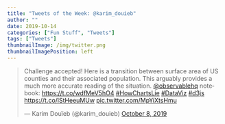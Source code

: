 ```yaml
---
title: "Tweets of the Week: @karim_douieb"
author: ""
date: 2019-10-14
categories: ["Fun Stuff", "Tweets"]
tags: ["Tweets"]
thumbnailImage: /img/twitter.png
thumbnailImagePosition: left
---
```


<blockquote class="twitter-tweet"><p lang="en" dir="ltr">Challenge accepted! Here is a transition between surface area of US counties and their associated population. This arguably provides a much more accurate reading of the situation. <a href="https://twitter.com/observablehq?ref_src=twsrc%5Etfw">@observablehq</a> notebook: <a href="https://t.co/wdfMeV5hO4">https://t.co/wdfMeV5hO4</a> <a href="https://twitter.com/hashtag/HowChartsLie?src=hash&amp;ref_src=twsrc%5Etfw">#HowChartsLie</a> <a href="https://twitter.com/hashtag/DataViz?src=hash&amp;ref_src=twsrc%5Etfw">#DataViz</a> <a href="https://twitter.com/hashtag/d3js?src=hash&amp;ref_src=twsrc%5Etfw">#d3js</a> <a href="https://t.co/lStHeeuMUw">https://t.co/lStHeeuMUw</a> <a href="https://t.co/MpYiXtsHmu">pic.twitter.com/MpYiXtsHmu</a></p>&mdash; Karim Douïeb (@karim_douieb) <a href="https://twitter.com/karim_douieb/status/1181695687005745153?ref_src=twsrc%5Etfw">October 8, 2019</a></blockquote> <script async src="https://platform.twitter.com/widgets.js" charset="utf-8"></script>
